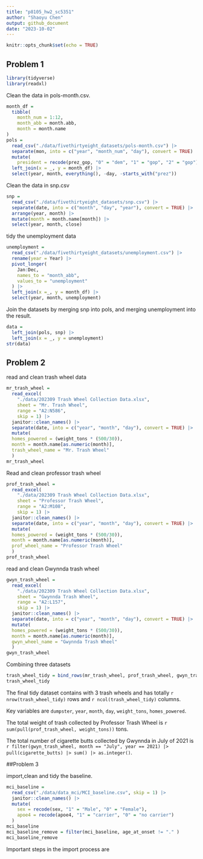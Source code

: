```yaml
---
title: "p8105_hw2_sc5351"
author: "Shaoyu Chen"
output: github_document
date: "2023-10-02"
---
```


```r
knitr::opts_chunk$set(echo = TRUE)
```

## Problem 1
```r
library(tidyverse)
library(readxl)
```
Clean the data in pols-month.csv.
```r

month_df = 
  tibble(
    month_num = 1:12,
    month_abb = month.abb,
    month = month.name
) 
pols =
  read_csv("./data/fivethirtyeight_datasets/pols-month.csv") |>
  separate(mon, into = c("year", "month_num", "day"), convert = TRUE) |>
  mutate(
    president = recode(prez_gop, "0" = "dem", "1" = "gop", "2" = "gop")) |> 
  left_join(x = _, y = month_df) |>
  select(year, month, everything(), -day, -starts_with("prez"))

```
Clean the data in snp.csv
```r
snp = 
  read_csv("./data/fivethirtyeight_datasets/snp.csv") |>
  separate(date, into = c("month", "day", "year"), convert = TRUE) |>
  arrange(year, month) |>
  mutate(month = month.name[month]) |>
  select(year, month, close) 

```
tidy the unemployment data 
```r
unemployment = 
  read_csv("./data/fivethirtyeight_datasets/unemployment.csv") |>
  rename(year = Year) |>
  pivot_longer(
    Jan:Dec,
    names_to = "month_abb",
    values_to = "unemployment"
  ) |>
  left_join(x =_, y = month_df) |>
  select(year, month, unemployment)


```
Join the datasets by merging snp into pols, and merging unemployment into the result.
```r
data = 
  left_join(pols, snp) |>
  left_join(x = _, y = unemployment)
str(data)
```



## Problem 2
read and clean trash wheel data
```r
mr_trash_wheel = 
  read_excel(
    "./data/202309 Trash Wheel Collection Data.xlsx",
    sheet = "Mr. Trash Wheel",
    range = "A2:N586",
    skip = 1) |>
  janitor::clean_names() |>
  separate(date, into = c("year", "month", "day"), convert = TRUE) |>
  mutate(
  homes_powered = (weight_tons * (500/30)),
  month = month.name[as.numeric(month)],
  trash_wheel_name = "Mr. Trash Wheel"
  )
mr_trash_wheel
```

Read and clean professor trash wheel
```r
prof_trash_wheel = 
  read_excel(
    "./data/202309 Trash Wheel Collection Data.xlsx",
    sheet = "Professor Trash Wheel",
    range = "A2:M108",
    skip = 1) |>
  janitor::clean_names() |>
  separate(date, into = c("year", "month", "day"), convert = TRUE) |>
  mutate(
  homes_powered = (weight_tons * (500/30)),
  month = month.name[as.numeric(month)],
  prof_wheel_name = "Professor Trash Wheel"
  )
prof_trash_wheel
```

read and clean Gwynnda trash wheel
```r
gwyn_trash_wheel = 
  read_excel(
    "./data/202309 Trash Wheel Collection Data.xlsx",
    sheet = "Gwynnda Trash Wheel",
    range = "A2:L157",
    skip = 1) |>
  janitor::clean_names() |>
  separate(date, into = c("year", "month", "day"), convert = TRUE) |>
  mutate(
  homes_powered = (weight_tons * (500/30)),
  month = month.name[as.numeric(month)],
  gwyn_wheel_name = "Gwynnda Trash Wheel"
  )
gwyn_trash_wheel
```

Combining three datasets
```r
trash_wheel_tidy = bind_rows(mr_trash_wheel, prof_trash_wheel, gwyn_trash_wheel)
trash_wheel_tidy
```
The final tidy dataset contains with 3 trash wheels and has totally `r nrow(trash_wheel_tidy)` rows and `r ncol(trash_wheel_tidy)` columns.

Key variables are `dumpster`, `year`, `month`, `day`, `weight_tons`, `homes_powered`.

The total weight of trash collected by Professor Trash Wheel is `r sum(pull(prof_trash_wheel, weight_tons))` tons.

The total number of cigarette butts collected by Gwynnda in July of 2021 is `r filter(gwyn_trash_wheel, month == "July", year == 2021) |> pull(cigarette_butts) |> sum() |> as.integer()`.

##Problem 3

import,clean and tidy the baseline.
```r
mci_baseline = 
  read_csv("./data/data_mci/MCI_baseline.csv", skip = 1) |>
  janitor::clean_names() |>
  mutate(
    sex = recode(sex, "1" = "Male", "0" = "Female"),
    apoe4 = recode(apoe4, "1" = "carrier", "0" = "no carrier")
  )
mci_baseline
mci_baseline_remove = filter(mci_baseline, age_at_onset != "." )
mci_baseline_remove
```
Important steps in the import process are 

